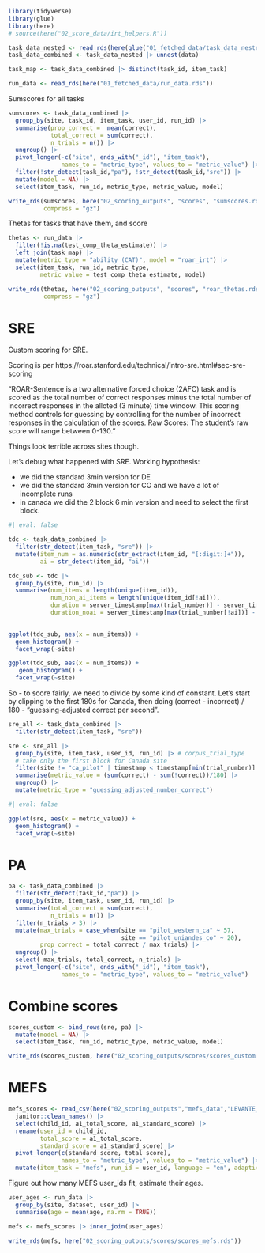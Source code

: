 ```r
library(tidyverse)
library(glue)
library(here)
# source(here("02_score_data/irt_helpers.R"))

task_data_nested <- read_rds(here(glue("01_fetched_data/task_data_nested.rds")))
task_data_combined <- task_data_nested |> unnest(data)

task_map <- task_data_combined |> distinct(task_id, item_task)

run_data <- read_rds(here("01_fetched_data/run_data.rds"))
```

Sumscores for all tasks

```r
sumscores <- task_data_combined |>
  group_by(site, task_id, item_task, user_id, run_id) |>
  summarise(prop_correct =  mean(correct),
            total_correct = sum(correct),
            n_trials = n()) |>
  ungroup() |>
  pivot_longer(-c("site", ends_with("_id"), "item_task"),
               names_to = "metric_type", values_to = "metric_value") |>
  filter(!str_detect(task_id,"pa"), !str_detect(task_id,"sre")) |>
  mutate(model = NA) |>
  select(item_task, run_id, metric_type, metric_value, model)

write_rds(sumscores, here("02_scoring_outputs", "scores", "sumscores.rds"),
          compress = "gz")
```

Thetas for tasks that have them, and score

```r
thetas <- run_data |>
  filter(!is.na(test_comp_theta_estimate)) |>
  left_join(task_map) |>
  mutate(metric_type = "ability (CAT)", model = "roar_irt") |>
  select(item_task, run_id, metric_type,
         metric_value = test_comp_theta_estimate, model)

write_rds(thetas, here("02_scoring_outputs", "scores", "roar_thetas.rds"),
          compress = "gz")
```

# SRE

Custom scoring for SRE. 

Scoring is per https://roar.stanford.edu/technical/intro-sre.html#sec-sre-scoring

"ROAR-Sentence is a two alternative forced choice (2AFC) task and is scored as the total number of correct responses minus the total number of incorrect responses in the alloted (3 minute) time window. This scoring method controls for guessing by controlling for the number of incorrect responses in the calculation of the scores. Raw Scores: The student’s raw score will range between 0-130."

Things look terrible across sites though. 

Let's debug what happened with SRE. Working hypothesis: 

- we did the standard 3min version for DE
- we did the standard 3min version for CO and we have a lot of incomplete runs
- in canada we did the 2 block 6 min version and need to select the first block.

```r
#| eval: false

tdc <- task_data_combined |>
  filter(str_detect(item_task, "sre")) |>
  mutate(item_num = as.numeric(str_extract(item_id, "[:digit:]+")), 
         ai = str_detect(item_id, "ai"))

tdc_sub <- tdc |>
  group_by(site, run_id) |>
  summarise(num_items = length(unique(item_id)), 
            num_non_ai_items = length(unique(item_id[!ai])), 
            duration = server_timestamp[max(trial_number)] - server_timestamp[min(trial_number)], 
            duration_noai = server_timestamp[max(trial_number[!ai])] - server_timestamp[min(trial_number[!ai])])

  
ggplot(tdc_sub, aes(x = num_items)) + 
  geom_histogram() + 
  facet_wrap(~site)

ggplot(tdc_sub, aes(x = num_items)) + 
   geom_histogram() + 
  facet_wrap(~site)
```


So - to score fairly, we need to divide by some kind of constant. Let's start by clipping to the first 180s for Canada, then doing (correct - incorrect) / 180 - "guessing-adjusted correct per second".

```r
sre_all <- task_data_combined |>
  filter(str_detect(item_task, "sre")) 

sre <- sre_all |>
  group_by(site, item_task, user_id, run_id) |> # corpus_trial_type
  # take only the first block for Canada site
  filter(site != "ca_pilot" | timestamp < timestamp[min(trial_number)] + 180) |>
  summarise(metric_value = (sum(correct) - sum(!correct))/180) |>
  ungroup() |>
  mutate(metric_type = "guessing_adjusted_number_correct")
```

```r
#| eval: false

ggplot(sre, aes(x = metric_value)) + 
  geom_histogram() + 
  facet_wrap(~site)
```

# PA

```r
pa <- task_data_combined |>
  filter(str_detect(task_id,"pa")) |>
  group_by(site, item_task, user_id, run_id) |>
  summarise(total_correct = sum(correct),
            n_trials = n()) |>
  filter(n_trials > 3) |>
  mutate(max_trials = case_when(site == "pilot_western_ca" ~ 57,
                                site == "pilot_uniandes_co" ~ 20), 
         prop_correct = total_correct / max_trials) |>
  ungroup() |>
  select(-max_trials,-total_correct,-n_trials) |>
  pivot_longer(-c("site", ends_with("_id"), "item_task"),
               names_to = "metric_type", values_to = "metric_value")
```

#  Combine scores

```r
scores_custom <- bind_rows(sre, pa) |>
  mutate(model = NA) |>
  select(item_task, run_id, metric_type, metric_value, model)

write_rds(scores_custom, here("02_scoring_outputs/scores/scores_custom.rds"))
```

# MEFS

```r
mefs_scores <- read_csv(here("02_scoring_outputs","mefs_data","LEVANTE_20250403_1132.csv")) |>
  janitor::clean_names() |>
  select(child_id, a1_total_score, a1_standard_score) |>
  rename(user_id = child_id,
         total_score = a1_total_score,
         standard_score = a1_standard_score) |>
  pivot_longer(c(standard_score, total_score),
               names_to = "metric_type", values_to = "metric_value") |>
  mutate(item_task = "mefs", run_id = user_id, language = "en", adaptive = FALSE, model = NA)
```

Figure out how many MEFS user_ids fit, estimate their ages. 

```r
user_ages <- run_data |>
  group_by(site, dataset, user_id) |>
  summarise(age = mean(age, na.rm = TRUE))

mefs <- mefs_scores |> inner_join(user_ages)

write_rds(mefs, here("02_scoring_outputs/scores/scores_mefs.rds"))
```
